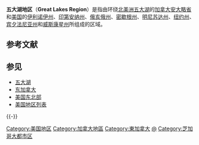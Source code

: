 {{NoteTA
|G1=USState
}}

'''五大湖地区'''（'''Great Lakes Region'''）是指由环绕[[北美洲|北美洲]][[五大湖|五大湖]]的[[加拿大|加拿大]][[安大略省|安大略省]]和[[美国|美国]]的[[伊利诺伊州|伊利诺伊州]]、[[印第安纳州|印第安纳州]]、[[俄亥俄州|俄亥俄州]]、[[密歇根州|密歇根州]]、[[明尼苏达州|明尼苏达州]]、[[纽约州|纽约州]]、[[宾夕法尼亚州|宾夕法尼亚州]]和[[威斯康星州|威斯康星州]]所组成的区域。

== 参考文献 ==
{{Reflist}}

== 参见 ==
{{Portal box|地理|加拿大|美国}}
* [[五大湖|五大湖]]
* [[东加拿大|东加拿大]]
* [[美国东北部|美国东北部]]
* [[美国地区列表|美国地区列表]]

{{-}}
{{Greatlakes}}
{{美國地區}}

{{DEFAULTSORT:Great Lakes}}
[[Category:美国地区|Category:美国地区]]
[[Category:加拿大地區|Category:加拿大地區]]
[[Category:東加拿大|Category:東加拿大]]
[[Category:五大湖|@]]
[[Category:芝加哥大都市区|Category:芝加哥大都市区]]

{{US-stub}}
{{CA-stub}}